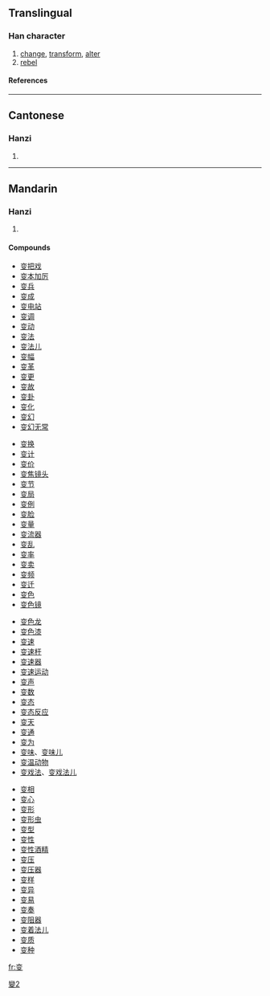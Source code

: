 {{see|變}}

==Translingual==
===Han character===
{{Han char|rn=29|rad=又|as=06|sn=8|four=|canj=卜金水 (YCE)}}
# [[change]], [[transform]], [[alter]]
# [[rebel]]
====References====
{{Han ref|kx=0166.071|hdz=10397.010|uh=53D8|ud=21464}}
----
==Cantonese==
===Hanzi===
{{yue-hanzi|jyut=|y=bin3}}
# {{defn|Cantonese}}
----
==Mandarin==
===Hanzi===
{{cmn-hanzi|tra=變|pin=[[biàn]] ([[bian4]])|wg=pien<sup>4</sup>}}
# {{defn|Mandarin}}

====Compounds====
{{top4}}
*[[变把戏]]
*[[变本加厉]]
*[[变兵]]
*[[变成]]
*[[变电站]]
*[[变调]]
*[[变动]]
*[[变法]]
*[[变法儿]]
*[[变幅]]
*[[变革]]
*[[变更]]
*[[变故]]
*[[变卦]]
*[[变化]]
*[[变幻]]
*[[变幻无常]]
{{mid4}}
*[[变换]]
*[[变计]]
*[[变价]]
*[[变焦镜头]]
*[[变节]]
*[[变局]]
*[[变例]]
*[[变脸]]
*[[变量]]
*[[变流器]]
*[[变乱]]
*[[变率]]
*[[变卖]]
*[[变频]]
*[[变迁]]
*[[变色]]
*[[变色镜]]
{{mid4}}
*[[变色龙]]
*[[变色漆]]
*[[变速]]
*[[变速杆]]
*[[变速器]]
*[[变速运动]]
*[[变声]]
*[[变数]]
*[[变态]]
*[[变态反应]]
*[[变天]]
*[[变通]]
*[[变为]]
*[[变味]]、[[变味儿]]
*[[变温动物]]
*[[变戏法]]、[[变戏法儿]]
{{mid4}}
*[[变相]]
*[[变心]]
*[[变形]]
*[[变形虫]]
*[[变型]]
*[[变性]]
*[[变性酒精]]
*[[变压]]
*[[变压器]]
*[[变样]]
*[[变异]]
*[[变易]]
*[[变奏]]
*[[变阻器]]
*[[变着法儿]]
*[[变质]]
*[[变种]]
{{bottom}}

[[Category:CJKV characters simplified differently in Japan and China|變2]]

[[fr:变]]